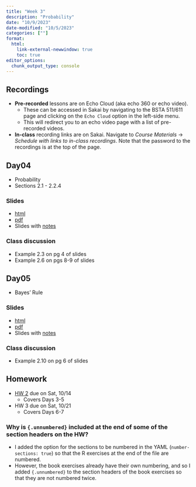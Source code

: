 ```yaml
---
title: "Week 3"
description: "Probability"
date: "10/9/2023"
date-modified: "10/5/2023"
categories: [""]
format: 
  html:
    link-external-newwindow: true
    toc: true
editor_options: 
  chunk_output_type: console
---
```



## Recordings

* __Pre-recorded__ lessons are on Echo Cloud (aka echo 360 or echo video).
    * These can be accessed in Sakai by navigating to the BSTA 511/611 page and clicking on the `Echo Cloud` option in the left-side menu. 
    * This will redirect you to an echo video page with a list of pre-recorded videos.
* __In-class__ recording links are on Sakai. Navigate to _Course Materials_ -> _Schedule with links to in-class recordings_. Note that the password to the recordings is at the top of the page.  



## Day04 

* Probability
* Sections 2.1 - 2.2.4

### Slides

* [html](../slides/Day04_bsta511.qmd)
* [pdf](../LaTeX_slides/Day04_bsta511.pdf)
* Slides with [notes](https://drive.google.com/file/d/1Iq9v4wEQOpeWDH5PGXpspoC5RBB9WBui/view?usp=sharing)


### Class discussion

* Example 2.3 on pg 4 of slides
* Example 2.6 on pgs 8-9 of slides

## Day05    

* Bayes' Rule


### Slides

* [html](../slides/Day05_bsta511.qmd)
* [pdf](../LaTeX_slides/Day05_bsta511.pdf)
* Slides with [notes](https://drive.google.com/file/d/1Is2JXTYLhp6e6Ia4dBF9SunrVgZhRkXQ/view?usp=sharing)

### Class discussion

* Example 2.10 on pg 6 of slides

## Homework

* [HW 2](../homework/HW_2_F23_bsta511.qmd) due on Sat, 10/14
    * Covers Days 3-5
* HW 3 due on Sat, 10/21
    * Covers Days 6-7

### Why is `{.unnumbered}` included at the end of some of the section headers on the HW?

* I added the option for the sections to be numbered in the YAML (`number-sections: true`) so that the R exercises at the end of the file are numbered. 
* However, the book exercises already have their own numbering, and so I added `{.unnumbered}` to the section headers of the book exercises so that they are not numbered twice. 

